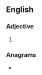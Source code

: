 ==English==

===Adjective===
{{head|en|adjective comparative form}}

# {{en-comparative of|phat}}

===Anagrams===
* {{anagrams|en|a=aehprtt|parteth|prateth|threapt}}